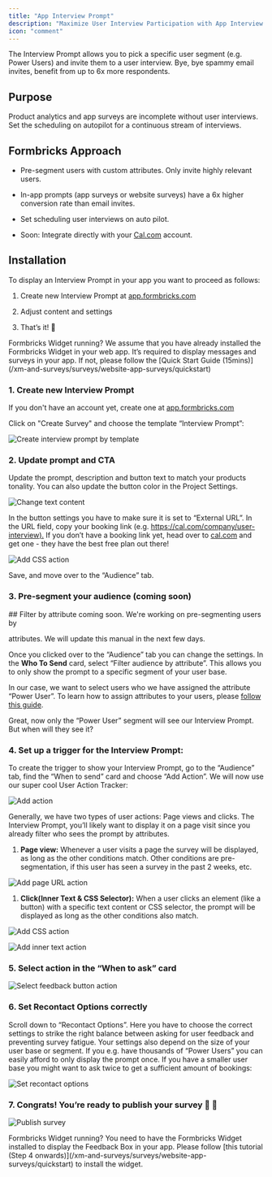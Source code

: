 ```yaml
---
title: "App Interview Prompt"
description: "Maximize User Interview Participation with App Interview Prompts"
icon: "comment"
---
```


The Interview Prompt allows you to pick a specific user segment (e.g. Power Users) and invite them to a user interview. Bye, bye spammy email invites, benefit from up to 6x more respondents.

## Purpose

Product analytics and app surveys are incomplete without user interviews. Set the scheduling on autopilot for a continuous stream of interviews.

## Formbricks Approach

* Pre-segment users with custom attributes. Only invite highly relevant users.

* In-app prompts (app surveys or website surveys) have a 6x higher conversion rate than email invites.

* Set scheduling user interviews on auto pilot.

* Soon: Integrate directly with your [Cal.com](http://Cal.com) account.

## Installation

To display an Interview Prompt in your app you want to proceed as follows:

1. Create new Interview Prompt at [app.formbricks.com](https://app.formbricks.com/)

2. Adjust content and settings

3. That’s it! 🎉

<Note>
  Formbricks Widget running? We assume that you have already installed the Formbricks Widget in your web app. It’s required to display messages and surveys in your app. If not, please follow the [Quick Start Guide (15mins)](/xm-and-surveys/surveys/website-app-surveys/quickstart)
</Note>

### 1. Create new Interview Prompt

If you don't have an account yet, create one at [app.formbricks.com](https://app.formbricks.com/auth/signup)

Click on "Create Survey" and choose the template “Interview Prompt”:

![Create interview prompt by template](/images/xm-and-surveys/xm/best-practices/interview-prompt/create-prompt.webp)

### 2. Update prompt and CTA

Update the prompt, description and button text to match your products tonality. You can also update the button color in the Project Settings.

![Change text content](/images/xm-and-surveys/xm/best-practices/interview-prompt/change-text.webp)

In the button settings you have to make sure it is set to “External URL”. In the URL field, copy your booking link (e.g. [https://cal.com/company/user-interview).](https://cal.com/company/user-interview\).) If you don’t have a booking link yet, head over to [cal.com](http://cal.com) and get one - they have the best free plan out there!

![Add CSS action](/images/xm-and-surveys/xm/best-practices/interview-prompt/interview-example.webp)

Save, and move over to the “Audience” tab.

### 3. Pre-segment your audience (coming soon)

<Note>
  ## Filter by attribute coming soon. We're working on pre-segmenting users by

  attributes. We will update this manual in the next few days.
</Note>

Once you clicked over to the “Audience” tab you can change the settings. In the **Who To Send** card, select “Filter audience by attribute”. This allows you to only show the prompt to a specific segment of your user base.

In our case, we want to select users who we have assigned the attribute “Power User”. To learn how to assign attributes to your users, please [follow this guide](/xm-and-surveys/surveys/website-app-surveys/user-identification).

Great, now only the “Power User” segment will see our Interview Prompt. But when will they see it?

### 4. Set up a trigger for the Interview Prompt:

To create the trigger to show your Interview Prompt, go to the “Audience” tab, find the “When to send” card and choose “Add Action”. We will now use our super cool User Action Tracker:

![Add action](/images/xm-and-surveys/xm/best-practices/interview-prompt/add-action.webp)

Generally, we have two types of user actions: Page views and clicks. The Interview Prompt, you’ll likely want to display it on a page visit since you already filter who sees the prompt by attributes.

1. **Page view:** Whenever a user visits a page the survey will be displayed, as long as the other conditions match. Other conditions are pre-segmentation, if this user has seen a survey in the past 2 weeks, etc.

![Add page URL action](/images/xm-and-surveys/xm/best-practices/interview-prompt/action-pageurl.webp)

1. **Click(Inner Text & CSS Selector):** When a user clicks an element (like a button) with a specific text content or CSS selector, the prompt will be displayed as long as the other conditions also match.

![Add CSS action](/images/xm-and-surveys/xm/best-practices/interview-prompt/action-css.webp)

![Add inner text action](/images/xm-and-surveys/xm/best-practices/interview-prompt/action-innertext.webp)

### 5. Select action in the “When to ask” card

![Select feedback button action](/images/xm-and-surveys/xm/best-practices/interview-prompt/select-action.webp)

### 6. Set Recontact Options correctly

Scroll down to “Recontact Options”. Here you have to choose the correct settings to strike the right balance between asking for user feedback and preventing survey fatigue. Your settings also depend on the size of your user base or segment. If you e.g. have thousands of “Power Users” you can easily afford to only display the prompt once. If you have a smaller user base you might want to ask twice to get a sufficient amount of bookings:

![Set recontact options](/images/xm-and-surveys/xm/best-practices/interview-prompt/recontact-options.webp)

### 7. Congrats! You’re ready to publish your survey 💃 🤸

![Publish survey](/images/xm-and-surveys/xm/best-practices/interview-prompt/publish-survey.webp)

<Note>
 Formbricks Widget running? You need to have the Formbricks Widget installed to display the Feedback Box in your app. Please follow [this tutorial (Step 4 onwards)](/xm-and-surveys/surveys/website-app-surveys/quickstart) to install the widget.
</Note>